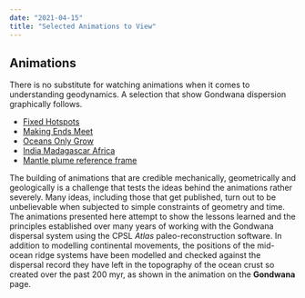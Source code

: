 ```yaml
---
date: "2021-04-15"
title: "Selected Animations to View"
---
```

## Animations


There is no substitute for watching animations when it comes to understanding geodynamics. A selection that show Gondwana dispersion graphically follows. 

* [Fixed Hotspots](../fixed-is-fixed)
* [Making Ends Meet](../making-ends-meet)
* [Oceans Only Grow](../oceansonlygrow)
* [India Madagascar Africa](/gondwana)
* [Mantle plume reference frame](/gondwana)

The building of animations that are credible mechanically, geometrically and geologically is a challenge that tests the ideas behind the animations rather severely. Many ideas, including those that get published, turn out to be unbelievable when subjected to simple constraints of geometry and time. The animations presented here attempt to show the lessons learned and the principles established over many years of working with the Gondwana dispersal system using the CPSL *Atlas* paleo-reconstruction software. In addition to modelling continental movements, the positions of the mid-ocean ridge systems have been modelled and checked against the dispersal record they have left in the topography of the ocean crust so created over the past 200 myr, as shown in the animation on the **Gondwana** page.

